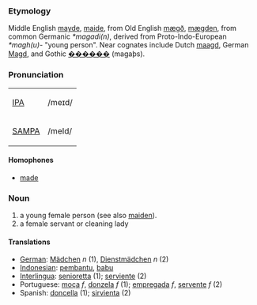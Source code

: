 === Etymology ===
Middle English [[mayde]], [[maide]], from Old English [[mægð]], [[mægden]], from common Germanic ''*magadi(n)'', derived from Proto-Indo-European ''*magh(u)-'' "young person".  Near cognates include Dutch [[maagd]], German [[Magd]], and Gothic [[������]] (magaþs).  

===Pronunciation===
{| border=1 cellpadding=5
| [[w:IPA|IPA]] || /meɪd/
|-
| [[w:SAMPA|SAMPA]] || /meId/
|}

==== Homophones ====
*[[made]]

=== Noun ===
# a young female person (see also [[maiden]]).
# a female servant or cleaning lady

==== Translations ====
*[[German]]: [[Mädchen]] ''n'' (1), [[Dienstmädchen]] ''n'' (2)
*[[Indonesian]]: [[bantu|pembantu]], [[babu]]
*[[Interlingua]]: [[senioretta]] (1); [[serviente]] (2)
*Portuguese: [[moça]] ''f'', [[donzela]] ''f'' (1); [[empregada]] ''f'', [[servente]] ''f'' (2)
*Spanish: [[doncella]] (1); [[sirvienta]] (2)